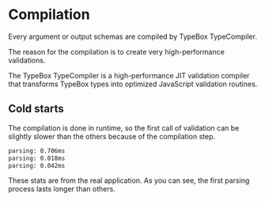 # Compilation

Every argument or output schemas are compiled by TypeBox TypeCompiler.

The reason for the compilation is to create very high-performance validations.

The TypeBox TypeCompiler is a high-performance JIT validation compiler that transforms TypeBox types into optimized JavaScript validation routines.

## Cold starts

The compilation is done in runtime, so the first call of validation can be slightly slower than the others because of the compilation step.

```txt
parsing: 0.706ms
parsing: 0.018ms
parsing: 0.042ms
```

These stats are from the real application. As you can see, the first parsing process lasts longer than others.
